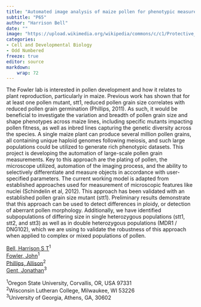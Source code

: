 ```yaml
---
title: "Automated image analysis of maize pollen for phenotypic measurements"
subtitle: "P65"
author: "Harrison Bell"
date: ""
image: "https://upload.wikimedia.org/wikipedia/commons/c/c1/Protective_Coleoptile_Tip_in_Zea_Mays_Embryo_%2847691344541%29.jpg"
categories: 
- Cell and Developmental Biology
- Odd Numbered
freeze: true
editor: source
markdown: 
    wrap: 72
---
```


The Fowler lab is interested in pollen development and how it relates to plant reproduction, particularly in maize. Previous work has shown that for at least one pollen mutant, stt1, reduced pollen grain size correlates with reduced pollen grain germination (Phillips, 2011). As such, it would be beneficial to investigate the variation and breadth of pollen grain size and shape phenotypes across maize lines, including specific mutants impacting pollen fitness, as well as inbred lines capturing the genetic diversity across the species. A single maize plant can produce several million pollen grains, all containing unique haploid genomes following meiosis, and such large populations could be utilized to generate rich phenotypic datasets. This project is developing the automation of large-scale pollen grain measurements. Key to this approach are the plating of pollen, the microscope utilized, automation of the imaging process, and the ability to selectively differentiate and measure objects in accordance with user-specified parameters. The current working model is adapted from established approaches used for measurement of microscopic features like nuclei (Schindelin et al, 2012). This approach has been validated with an established pollen grain size mutant (stt1). Preliminary results demonstrate that this approach can be used to detect differences in ploidy, or detection of aberrant pollen morphology. Additionally, we have identified subpopulations of differing size in single heterozygous populations (stt1, stt2, and stt3) as well as in double heterozygous populations (MDR1 / DNG102), which we are using to validate the robustness of this approach when applied to complex or mixed populations of pollen.

<a href='mailto:bellhar@oregonstate.edu'>Bell, Harrison S T</a><sup>1</sup><br><a href='mailto:John.Fowler@oregonstate.edu'>Fowler, John</a><sup>1</sup><br><a href='mailto:allison.phillips@wlc.edu'>Phillips, Allison</a><sup>2</sup><br><a href='mailto:gent@uga.edu'>Gent, Jonathan</a><sup>3</sup><br>

<sup>1</sup>Oregon State University, Corvallis, OR, USA 97331<br><sup>2</sup>Wisconsin Lutheran College, Milwaukee, WI 53226<br><sup>3</sup>University of Georgia, Athens, GA, 30602<br>